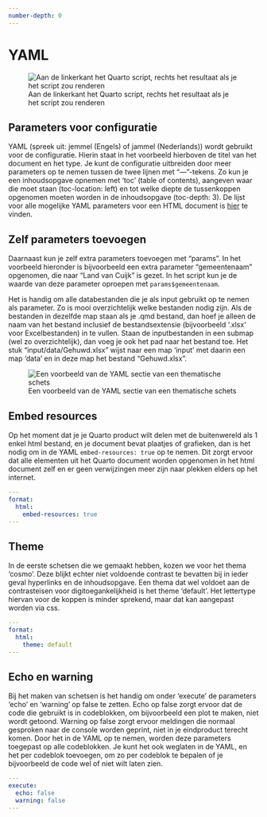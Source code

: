 ```yaml
---
number-depth: 0
---
```


# YAML {.unnumbered}

![Aan de linkerkant het Quarto script, rechts het resultaat als je het script zou renderen](screenshots/Quarto-template.png){.lightbox}

## Parameters voor configuratie

YAML (spreek uit: jemmel (Engels) of jammel (Nederlands)) wordt gebruikt voor de configuratie. Hierin staat in het voorbeeld hierboven de titel van het document en het type. Je kunt de configuratie uitbreiden door meer parameters op te nemen tussen de twee lijnen met "---"-tekens. Zo kun je een inhoudsopgave opnemen met 'toc' (table of contents), aangeven waar die moet staan (toc-location: left) en tot welke diepte de tussenkoppen opgenomen moeten worden in de inhoudsopgave (toc-depth: 3). De lijst voor alle mogelijke YAML parameters voor een HTML document is [hier](https://quarto.org/docs/reference/formats/html.html) te vinden.

## Zelf parameters toevoegen

Daarnaast kun je zelf extra parameters toevoegen met "params". In het voorbeeld hieronder is bijvoorbeeld een extra parameter "gemeentenaam" opgenomen, die naar "Land van Cuijk" is gezet. In het script kun je de waarde van deze parameter oproepen met `params$gemeentenaam`.

Het is handig om alle databestanden die je als input gebruikt op te nemen als parameter. Zo is mooi overzichtelijk welke bestanden nodig zijn. Als de bestanden in dezelfde map staan als je .qmd bestand, dan hoef je alleen de naam van het bestand inclusief de bestandsextensie (bijvoorbeeld '.xlsx' voor Excelbestanden) in te vullen. Staan de inputbestanden in een submap (wel zo overzichtelijk), dan voeg je ook het pad naar het bestand toe. Het stuk "input/data/Gehuwd.xlsx" wijst naar een map 'input' met daarin een map 'data' en in deze map het bestand "Gehuwd.xlsx".

![Een voorbeeld van de YAML sectie van een thematische schets](screenshots/yaml.png){.lightbox}

## Embed resources

Op het moment dat je je Quarto product wilt delen met de buitenwereld als 1 enkel html bestand, en je document bevat plaatjes of grafieken, dan is het nodig om in de YAML `embed-resources: true` op te nemen. Dit zorgt ervoor dat alle elementen uit het Quarto document worden opgenomen in het html document zelf en er geen verwijzingen meer zijn naar plekken elders op het internet.

``` yaml
---
format:
  html:
    embed-resources: true
---
```

## Theme

In de eerste schetsen die we gemaakt hebben, kozen we voor het thema 'cosmo'. Deze blijkt echter niet voldoende contrast te bevatten bij in ieder geval hyperlinks en de inhoudsopgave. Een thema dat wel voldoet aan de contrasteisen voor digitoegankelijkheid is het theme 'default'. Het lettertype hiervan voor de koppen is minder sprekend, maar dat kan aangepast worden via css.

``` yaml
---
format:
  html:
    theme: default
---
```

## Echo en warning

Bij het maken van schetsen is het handig om onder 'execute' de parameters 'echo' en 'warning' op false te zetten. Echo op false zorgt ervoor dat de code die gebruikt is in codeblokken, om bijvoorbeeld een plot te maken, niet wordt getoond. Warning op false zorgt ervoor meldingen die normaal gesproken naar de console worden geprint, niet in je eindproduct terecht komen. Door het in de YAML op te nemen, worden deze parameters toegepast op alle codeblokken. Je kunt het ook weglaten in de YAML, en het per codeblok toevoegen, om zo per codeblok te bepalen of je bijvoorbeeld de code wel of niet wilt laten zien.

``` yaml
---
execute:
  echo: false
  warning: false
---
```
